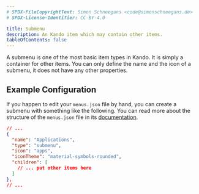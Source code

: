 ```yaml
---
# SPDX-FileCopyrightText: Simon Schneegans <code@simonschneegans.de>
# SPDX-License-Identifier: CC-BY-4.0

title: Submenu
description: An Kando item which may contain other items.
tableOfContents: false
---
```


A submenu is one of the most basic item types in Kando. 
It is simply a container for other items.
You can only define the name and the icon of a submenu, it does not have any other properties.

## Example Configuration

If you happen to edit your `menus.json` file by hand, you can create a submenu with something like the following.
You can read more about the structure of the `menus.json` file in its [documentation](/reference/config-files).

```json title="menus.json"
// ...
{
  "name": "Applications",
  "type": "submenu",
  "icon": "apps",
  "iconTheme": "material-symbols-rounded",
  "children": [
    // ... put other items here
  ]
},
// ...
```